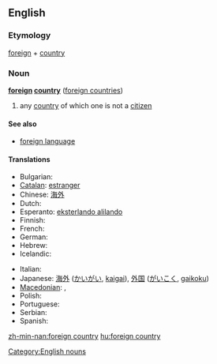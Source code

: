==English==

===Etymology===
[[foreign]] + [[country]]

===Noun===
'''[[foreign]] [[country]]''' ([[foreign countries]])

# any [[country]] of which one is not a [[citizen]]

====See also====
* [[foreign language]]

====Translations====
{{trans-top|any country of which one is not a citizen}}
* Bulgarian: {{t+|bg|чужбина}}
* [[Catalan]]: [[estranger]]
* Chinese: [[海外]]
* Dutch: {{t|nl|buitenland|m|f}}
* Esperanto: [[eksterlando alilando]]
* Finnish: {{t+|fi|ulkomaa}}
* French: {{t+|fr|étranger}}
* German: {{t+|de|Ausland|n}}
* Hebrew: {{t-|he|נכר|m}}
* Icelandic: {{t+|is|útland|n}}
{{trans-mid}}
* Italian: {{t+|it|estero}}
* Japanese: [[海外]] ([[かいがい]], [[kaigai]]), [[外国]] ([[がいこく]], [[gaikoku]])
* [[Macedonian]]: {{t|mk|туѓина|f|tr=túǵina}},  {{t|mk|јабана|f|tr=jábana}}
* Polish: {{t+|pl|zagranica}}
* Portuguese: {{t+|pt|estrangeiro}}
* Serbian: {{t-|sr|tuđina|f}}
* Spanish: {{t+|es|extranjero}}
{{trans-bottom}}

[[Category:English nouns]]

[[zh-min-nan:foreign country]]
[[hu:foreign country]]